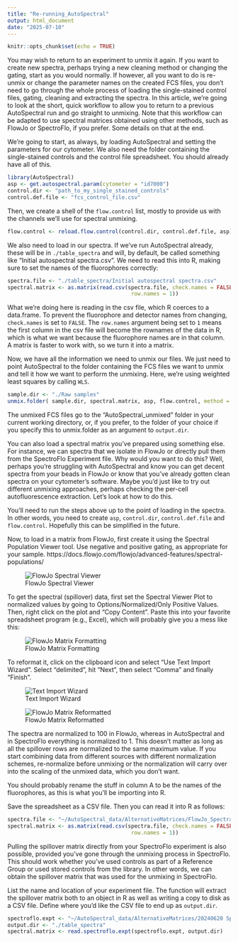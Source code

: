 ```yaml
---
title: "Re-running_AutoSpectral"
output: html_document
date: "2025-07-10"
---
```


```r
knitr::opts_chunk$set(echo = TRUE)
```

You may wish to return to an experiment to unmix it again. If you want to create
new spectra, perhaps trying a new cleaning method or changing the gating, start
as you would normally. If however, all you want to do is re-unmix or change the
parameter names on the created FCS files, you don't need to go through the whole
process of loading the single-stained control files, gating, cleaning and 
extracting the spectra. In this article, we're going to look at the short, quick
workflow to allow you to return to a previous AutoSpectral run and go straight 
to unmixing. Note that this workflow can be adapted to use spectral matrices
obtained using other methods, such as FlowJo or SpectroFlo, if you prefer. Some
details on that at the end.

We're going to start, as always, by loading AutoSpectral and setting the parameters
for our cytometer. We also need the folder containing the single-stained controls
and the control file spreadsheet. You should already have all of this.

```r
library(AutoSpectral)
asp <- get.autospectral.param(cytometer = "id7000")
control.dir <- "path_to_my_single_stained_controls"
control.def.file <- "fcs_control_file.csv"
```

Then, we create a shell of the `flow.control` list, mostly to provide us with
the channels we'll use for spectral unmixing.

```r
flow.control <- reload.flow.control(control.dir, control.def.file, asp)
```

We also need to load in our spectra. If we've run AutoSpectral already, these
will be in `./table_spectra` and will, by default, be called something like
"Initial autospectral spectra.csv". We need to read this into R, making sure to
set the names of the fluorophores correctly:

```r
spectra.file <- "./table_spectra/Initial autospectral spectra.csv"
spectral.matrix <- as.matrix(read.csv(spectra.file, check.names = FALSE,
                                       row.names = 1))
```

What we're doing here is reading in the csv file, which R coerces to a data.frame.
To prevent the fluorophore and detector names from changing, `check.names` is set
to `FALSE`. The `row.names` argument being set to `1` means the first column in
the csv file will become the rownames of the data in R, which is what we want
because the fluorophore names are in that column. A matrix is faster to work 
with, so we turn it into a matrix.

Now, we have all the information we need to unmix our files. We just need to
point AutoSpectral to the folder containing the FCS files we want to unmix and
tell it how we want to perform the unmixing. Here, we're using weighted least
squares by calling `WLS`.

```r
sample.dir <- "./Raw samples"
unmix.folder( sample.dir, spectral.matrix, asp, flow.control, method = "WLS" )
```

The unmixed FCS files go to the "AutoSpectral_unmixed" folder in your current
working directory, or, if you prefer, to the folder of your choice if you
specify this to unmix.folder as an argument to `output.dir`.




You can also load a spectral matrix you've prepared using something else. For
instance, we can spectra that we isolate in FlowJo or directly pull them from
the SpectroFlo Experiment file. Why would you want to do this? Well, perhaps
you're struggling with AutoSpectral and know you can get decent spectra from your
beads in FlowJo or know that you've already gotten clean spectra on your
cytometer's software. Maybe you'd just like to try out different unmixing approaches,
perhaps checking the per-cell autofluorescence extraction. Let's look at how to
do this.

You'll need to run the steps above up to the point of loading in the spectra. In
other words, you need to create `asp`, `control.dir`, `control.def.file` and
`flow.control`. Hopefully this can be simplified in the future.

Now, to load in a matrix from FlowJo, first create it using the Spectral
Population Viewer tool. Use negative and positive gating, as appropriate for your
sample.
https://docs.flowjo.com/flowjo/advanced-features/spectral-populations/


![FlowJo Spectral Viewer](figures/FlowJo_Spectral_Viewer.jpg)


To get the spectral (spillover) data, first set the Spectral Viewer Plot to
normalized values by going to Options/Normalized/Only Positive Values. Then,
right click on the plot and "Copy Content". Paste this into your favorite
spreadsheet program (e.g., Excel), which will probably give you a mess like this:

![FlowJo Matrix Formatting](figures/Reformatting_FlowJo_Matrix.jpg)


To reformat it, click on the clipboard icon and select "Use Text Import Wizard".
Select "delimited", hit "Next", then select "Comma" and finally "Finish".

![Text Import Wizard](figures/Text_import_wizard.jpg)


![FlowJo Matrix Reformatted](figures/Reformatted_FlowJo_Matrix.jpg)


The spectra are normalized to 100 in FlowJo, whereas in AutoSpectral and in 
SpectroFlo everything is normalized to 1. This doesn't matter as long as all
the spillover rows are normalized to the same maximum value. If you start
combining data from different sources with different normalization schemes,
re-normalize before unmixing or the normalization will carry over into the 
scaling of the unmixed data, which you don't want.

You should probably rename the stuff in column A to be the names of the
fluorophores, as this is what you'll be importing into R.

Save the spreadsheet as a CSV file. Then you can read it into R as follows:

```r
spectra.file <- "~/AutoSpectral_data/AlternativeMatrices/FlowJo_Spectra.csv"
spectral.matrix <- as.matrix(read.csv(spectra.file, check.names = FALSE,
                                       row.names = 1))
```


Pulling the spillover matrix directly from your SpectroFlo experiment is also
possible, provided you've gone through the unmixing process in SpectroFlo. This
should work whether you've used controls as part of a Reference Group or used
stored controls from the library. In other words, we can obtain the spillover
matrix that was used for the unmixing in SpectroFlo.

List the name and location of your experiment file. The function will extract
the spillover matrix both to an object in R as well as writing a copy to disk
as a CSV file. Define where you'd like the CSV file to end up as `output.dir`.

```r
spectroflo.expt <- "~/AutoSpectral_data/AlternativeMatrices/20240620 Spectral Symposium-poor cell unmixed.Expt"
output.dir <- "./table_spectra"
spectral.matrix <- read.spectroflo.expt(spectroflo.expt, output.dir)
```






